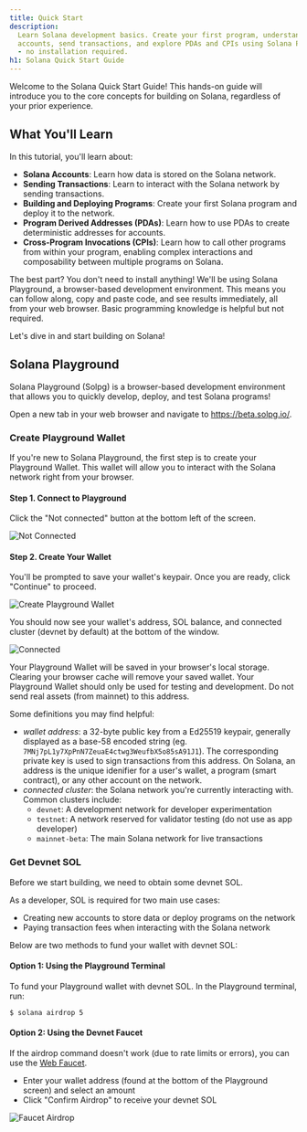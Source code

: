 ```yaml
---
title: Quick Start
description:
  Learn Solana development basics. Create your first program, understand
  accounts, send transactions, and explore PDAs and CPIs using Solana Playground
  - no installation required.
h1: Solana Quick Start Guide
---
```


Welcome to the Solana Quick Start Guide! This hands-on guide will introduce you
to the core concepts for building on Solana, regardless of your prior
experience.

## What You'll Learn

In this tutorial, you'll learn about:

- **Solana Accounts**: Learn how data is stored on the Solana network.
- **Sending Transactions**: Learn to interact with the Solana network by sending
  transactions.
- **Building and Deploying Programs**: Create your first Solana program and
  deploy it to the network.
- **Program Derived Addresses (PDAs)**: Learn how to use PDAs to create
  deterministic addresses for accounts.
- **Cross-Program Invocations (CPIs)**: Learn how to call other programs from
  within your program, enabling complex interactions and composability between
  multiple programs on Solana.

The best part? You don't need to install anything! We'll be using Solana
Playground, a browser-based development environment. This means you can follow
along, copy and paste code, and see results immediately, all from your web
browser. Basic programming knowledge is helpful but not required.

Let's dive in and start building on Solana!

## Solana Playground

Solana Playground (Solpg) is a browser-based development environment that allows
you to quickly develop, deploy, and test Solana programs!

Open a new tab in your web browser and navigate to https://beta.solpg.io/.

<Steps>
<Step>

### Create Playground Wallet

If you're new to Solana Playground, the first step is to create your Playground
Wallet. This wallet will allow you to interact with the Solana network right
from your browser.

#### Step 1. Connect to Playground

Click the "Not connected" button at the bottom left of the screen.

![Not Connected](/assets/docs/intro/quickstart/pg-not-connected.png)

#### Step 2. Create Your Wallet

You'll be prompted to save your wallet's keypair. Once you are ready, click
"Continue" to proceed.

![Create Playground Wallet](/assets/docs/intro/quickstart/pg-create-wallet.png)

You should now see your wallet's address, SOL balance, and connected cluster
(devnet by default) at the bottom of the window.

![Connected](/assets/docs/intro/quickstart/pg-connected.png)

<Callout>
  Your Playground Wallet will be saved in your browser's local storage. Clearing
  your browser cache will remove your saved wallet. Your Playground Wallet
  should only be used for testing and development. Do not send real assets (from
  mainnet) to this address.
</Callout>

Some definitions you may find helpful:

- _wallet address_: a 32-byte public key from a Ed25519 keypair, generally
  displayed as a base-58 encoded string (eg.
  `7MNj7pL1y7XpPnN7ZeuaE4ctwg3WeufbX5o85sA91J1`). The corresponding private key
  is used to sign transactions from this address. On Solana, an address is the
  unique idenifier for a user's wallet, a program (smart contract), or any other
  account on the network.
- _connected cluster_: the Solana network you're currently interacting with.
  Common clusters include:
  - `devnet`: A development network for developer experimentation
  - `testnet`: A network reserved for validator testing (do not use as app
    developer)
  - `mainnet-beta`: The main Solana network for live transactions

</Step>
<Step>

### Get Devnet SOL

Before we start building, we need to obtain some devnet SOL.

As a developer, SOL is required for two main use cases:

- Creating new accounts to store data or deploy programs on the network
- Paying transaction fees when interacting with the Solana network

Below are two methods to fund your wallet with devnet SOL:

#### Option 1: Using the Playground Terminal

To fund your Playground wallet with devnet SOL. In the Playground terminal, run:

```terminal
$ solana airdrop 5
```

#### Option 2: Using the Devnet Faucet

If the airdrop command doesn't work (due to rate limits or errors), you can use
the [Web Faucet](https://faucet.solana.com/).

- Enter your wallet address (found at the bottom of the Playground screen) and
  select an amount
- Click "Confirm Airdrop" to receive your devnet SOL

![Faucet Airdrop](/assets/docs/intro/quickstart/faucet-airdrop.gif)

</Step>
</Steps>
